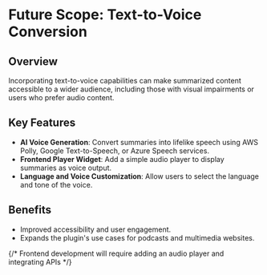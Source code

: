 # Future Scope: Text-to-Voice Conversion

## Overview

Incorporating text-to-voice capabilities can make summarized content accessible to a wider audience, including those with visual impairments or users who prefer audio content.

## Key Features

-   **AI Voice Generation**: Convert summaries into lifelike speech using AWS Polly, Google Text-to-Speech, or Azure Speech services.
-   **Frontend Player Widget**: Add a simple audio player to display summaries as voice output.
-   **Language and Voice Customization**: Allow users to select the language and tone of the voice.

## Benefits

-   Improved accessibility and user engagement.
-   Expands the plugin's use cases for podcasts and multimedia websites.

{/* Frontend development will require adding an audio player and integrating APIs */}
